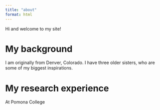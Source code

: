 ```yaml
---
title: "about"
format: html
---
```


Hi and welcome to my site!

# My background

I am originally from Denver, Colorado. I have three older sisters, who are some of my biggest inspirations. 

# My research experience
At Pomona College